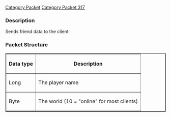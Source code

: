 [[Category Packet]]
[[Category Packet 317]]
<h3><span class="mw-headline"> Description </span></h3>

<p>Sends friend data to the client
</p>
<h3><span class="mw-headline"> Packet Structure </span></h3>
<table border="2">
<tr>
<th> Data type
</th><th> Description
</th></tr>
<tr>

<td> Long </td><td> The player name </td></tr>
<td> Byte </td> <td> The world (10 = "online" for most clients) </td>
</table>